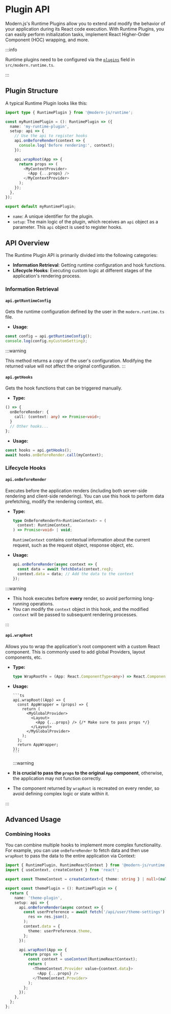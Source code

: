 # Plugin API

Modern.js's Runtime Plugins allow you to extend and modify the behavior of your application during its React code execution. With Runtime Plugins, you can easily perform initialization tasks, implement React Higher-Order Component (HOC) wrapping, and more.

:::info

Runtime plugins need to be configured via the [`plugins`](/configure/app/runtime/plugins) field in `src/modern.runtime.ts`.

:::

## Plugin Structure

A typical Runtime Plugin looks like this:

```ts
import type { RuntimePlugin } from '@modern-js/runtime';

const myRuntimePlugin = (): RuntimePlugin => ({
  name: 'my-runtime-plugin',
  setup: api => {
    // Use the api to register hooks
    api.onBeforeRender(context => {
      console.log('Before rendering:', context);
    });

    api.wrapRoot(App => {
      return props => (
        <MyContextProvider>
          <App {...props} />
        </MyContextProvider>
      );
    });
  },
});

export default myRuntimePlugin;
```

- `name`: A unique identifier for the plugin.
- `setup`: The main logic of the plugin, which receives an `api` object as a parameter. This `api` object is used to register hooks.

## API Overview

The Runtime Plugin API is primarily divided into the following categories:

- **Information Retrieval**: Getting runtime configuration and hook functions.
- **Lifecycle Hooks**: Executing custom logic at different stages of the application's rendering process.

### Information Retrieval

#### `api.getRuntimeConfig`

Gets the runtime configuration defined by the user in the `modern.runtime.ts` file.

- **Usage**:

```ts
const config = api.getRuntimeConfig();
console.log(config.myCustomSetting);
```

:::warning

This method returns a _copy_ of the user's configuration. Modifying the returned value will not affect the original configuration.
:::

#### `api.getHooks`

Gets the hook functions that can be triggered manually.

- **Type:**

```ts
() => {
  onBeforeRender: {
    call: (context: any) => Promise<void>;
  }
  // Other hooks...
};
```

- **Usage:**

```ts
const hooks = api.getHooks();
await hooks.onBeforeRender.call(myContext);
```

### Lifecycle Hooks

#### `api.onBeforeRender`

Executes before the application renders (including both server-side rendering and client-side rendering). You can use this hook to perform data prefetching, modify the rendering context, etc.

- **Type:**

  ```ts
  type OnBeforeRenderFn<RuntimeContext> = (
    context: RuntimeContext,
  ) => Promise<void> | void;
  ```

  `RuntimeContext` contains contextual information about the current request, such as the request object, response object, etc.

- **Usage:**

  ```ts
  api.onBeforeRender(async context => {
    const data = await fetchData(context.req);
    context.data = data; // Add the data to the context
  });
  ```

:::warning

- This hook executes before **every** render, so avoid performing long-running operations.
- You can modify the `context` object in this hook, and the modified `context` will be passed to subsequent rendering processes.

:::

#### `api.wrapRoot`

Allows you to wrap the application's root component with a custom React component. This is commonly used to add global Providers, layout components, etc.

- **Type:**

  ```ts
  type WrapRootFn = (App: React.ComponentType<any>) => React.ComponentType<any>;
  ```

- **Usage:**

      ```ts
      api.wrapRoot((App) => {
        const AppWrapper = (props) => {
          return (
            <MyGlobalProvider>
              <Layout>
                <App {...props} /> {/* Make sure to pass props */}
              </Layout>
            </MyGlobalProvider>
          );
        };
        return AppWrapper;
      });
      ```

  :::warning

- **It is crucial to pass the `props` to the original `App` component**, otherwise, the application may not function correctly.
- The component returned by `wrapRoot` is recreated on every render, so avoid defining complex logic or state within it.

:::

## Advanced Usage

### Combining Hooks

You can combine multiple hooks to implement more complex functionality. For example, you can use `onBeforeRender` to fetch data and then use `wrapRoot` to pass the data to the entire application via Context:

```ts
import { RuntimePlugin, RuntimeReactContext } from '@modern-js/runtime';
import { useContext, createContext } from 'react';

export const ThemeContext = createContext<{ theme: string } | null>(null);

export const themePlugin = (): RuntimePlugin => {
  return {
    name: 'theme-plugin',
    setup: api => {
      api.onBeforeRender(async context => {
        const userPreference = await fetch('/api/user/theme-settings').then(
          res => res.json(),
        );
        context.data = {
          theme: userPreference.theme,
        };
      });

      api.wrapRoot(App => {
        return props => {
          const context = useContext(RuntimeReactContext);
          return (
            <ThemeContext.Provider value={context.data}>
              <App {...props} />
            </ThemeContext.Provider>
          );
        };
      });
    },
  };
};
```
